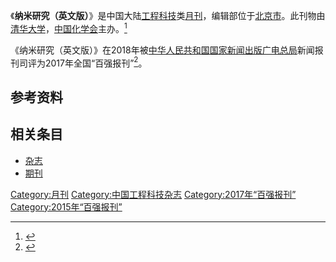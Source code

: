 {{Infobox journal
| title         = 纳米研究（英文版）
| former_name   =
| frequency     = 月刊
| country       = [[中国大陆|中国大陆]]
| publisher     = [[清华大学|清华大学]]，[[中国化学会|中国化学会]]
| language =英文
| native_title =Nano Research
| abbreviation =Nano Res.
| impact        = 
| history =
| ISSN = 1998-0124
| CN            = CN11-5974/O4
| website       = http://link.springer.com/journal/12274
}}
《'''纳米研究（英文版）'''》是中国大陆[[工程科技|工程科技]]类[[杂志#出版|月刊]]，编辑部位于[[北京市|北京市]]。此刊物由[[清华大学|清华大学]]，[[中国化学会|中国化学会]]主办。<ref name="维普1">{{Cite web|title=纳米研究（英文版） - 维普中文期刊|url=http://www.cqvip.com/qikan/Detail.aspx?gch=71233X|accessdate=2021-02-02|author=|date=|format=|publisher=[[维普|维普]]|language=}}</ref>

《纳米研究（英文版）》在2018年被[[中华人民共和国国家新闻出版广电总局|中华人民共和国国家新闻出版广电总局]]新闻报刊司评为2017年全国“百强报刊”<ref>{{Cite web|title=2017年全国“百强报刊”推荐名单开始公示|url=http://www.ce.cn/culture/gd/201801/16/t20180116_27756145.shtml|accessdate=2021-02-10|author=赵新乐（中国新闻出版广电报）|date=2018-01-16|format=|work=www.ce.cn|publisher=[[中国经济网|中国经济网]]|language=|archive-date=2020-11-05|archive-url=https://web.archive.org/web/20201105014543/http://www.ce.cn/culture/gd/201801/16/t20180116_27756145.shtml|dead-url=no}}</ref>。
== 参考资料 ==
{{reflist|2}}

== 相关条目 ==

* [[杂志|杂志]]
* [[期刊|期刊]]

{{pub-stub}}
{{全国百强报刊|2017}}

[[Category:月刊|Category:月刊]]
[[Category:中国工程科技杂志|Category:中国工程科技杂志]]
[[Category:2017年“百强报刊”|Category:2017年“百强报刊”]]
[[Category:2015年“百强报刊”|Category:2015年“百强报刊”]]